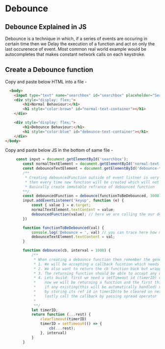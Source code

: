 # Debounce

## Debounce Explained in JS
Debounce is a technique in which, if a series of events are occuring in certain time then we Delay
the execution of a function and act on only the last occurenece of event. Most common real world example
would be autocompletes that makes constant network calls on each keystroke.

## Create a Debounce function 

Copy and paste below HTML into a file -  
```html
  <body>
    <input type="text" name="searchbox" id="searchbox" placeholder="Searchbox" autocomplete="off">
    <div style="display: flex;">
        <h1>Normal Behaviour:</h1>
        <h1 style="color:brown" id="normal-text-container"></h1>
    </div>

    <div style="display: flex;">
        <h1>Debounce Behaviour:</h1>
        <h1 style="color:blue" id="debounce-text-container"></h1>
    </div>
</body>
```

Copy and paste below JS in the bottom of same file -
```js
     const input = document.getElementById('searchbox');
        const normalTextElement = document.getElementById('normal-text-container');
        const debounceTextElement = document.getElementById('debounce-text-container')
        /**
         * Creating debouncedFunction outside of event listner is very important if we do inside
         * then every time new function will be created which will not work as expected
         * Basically create immutable refrance of debounced function 
        **/
        const debouncedFunction = debounce(functionToBeDebounced, 3000);
        input.addEventListener('keyup', function (e) {
            const { value } = e.target;
            normalTextElement.textContent = value;
            debouncedFunction(value); // here we are calling the our debounced function
        })

        function functionToBeDebounced(val) {
            console.log('Debounce = ', val) // you can trace here how many time the function got called
            debounceTextElement.textContent = val;
        }

        function debounce(cb, interval = 1000) {
            /**
             * When creating a debounce function then remember the generic implementation should be as
             * 1. We will be accepting a callback fucntion which needs to be debounced and optional parameter inteval
             * 2. We also want to return the cb function back but wrapped inside of an setTimeout
             * 3. The returning function should be able to accept any no of arguments so we will use ...rest operator here
             * 4. Lets build: first we need a setTimeout id (timerID) outside of returning function (its basically closure)
             *    now we will be returning a function and the first thing is clearTimeout, 
             *    if any existing(this will be automatically handled) now lets define our setTimeout 
             *    by storing its ref id in timerID(to be cleared on next call). 
             *    lastly call the callback by passing spread operator
             *   
             **/
            let timerID;
            return function (...rest) {
                clearTimeout(timerID)
                timerID = setTimeout(() => {
                    cb(...rest);
                }, interval)
            }
        }


```


